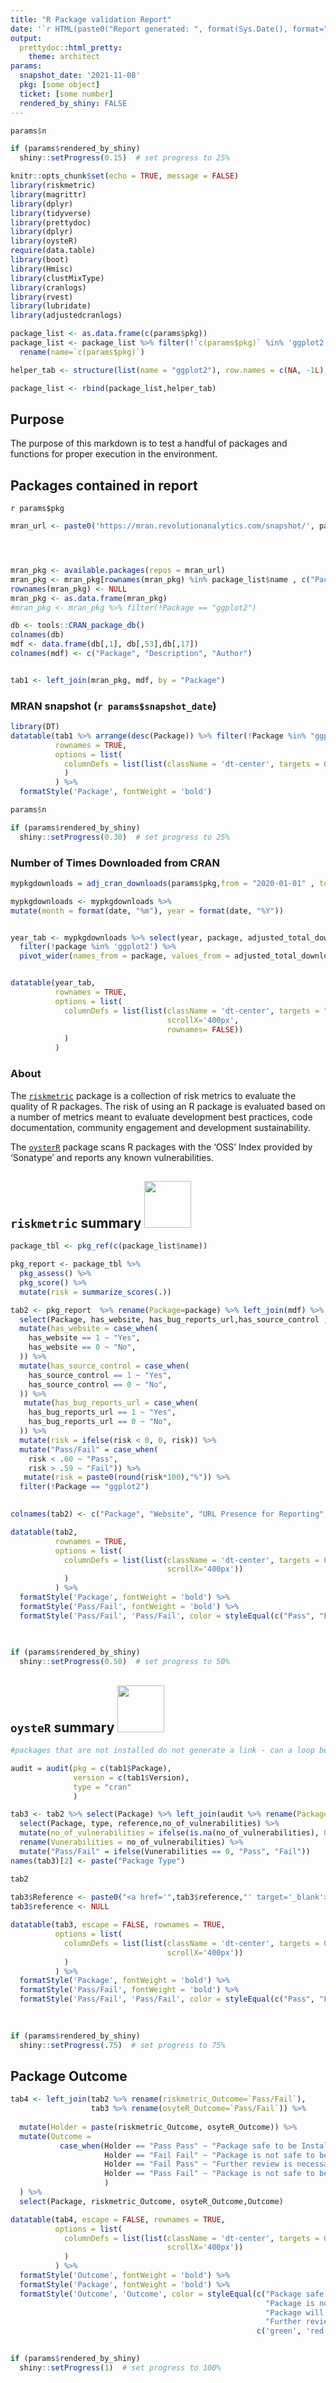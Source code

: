 ```yaml
---
title: "R Package validation Report"
date: '`r HTML(paste0("Report generated: ", format(Sys.Date(), format="%m/%d/%Y"),"<br>", "Invanti Ticket Number(s): " , params$ticket)) `'
output: 
  prettydoc::html_pretty:
    theme: architect
params:
  snapshot_date: '2021-11-08'
  pkg: [some object]
  ticket: [some number]  
  rendered_by_shiny: FALSE
---
```



```r
params$n

if (params$rendered_by_shiny)
  shiny::setProgress(0.15)  # set progress to 25%

```

```r
knitr::opts_chunk$set(echo = TRUE, message = FALSE)
library(riskmetric)
library(magrittr)
library(dplyr)
library(tidyverse)
library(prettydoc)
library(dplyr)
library(oysteR)
require(data.table)
library(boot)
library(Hmisc)
library(clustMixType)
library(cranlogs)
library(rvest)
library(lubridate)
library(adjustedcranlogs)

package_list <- as.data.frame(c(params$pkg)) 
package_list <- package_list %>% filter(!`c(params$pkg)` %in% 'ggplot2') %>%   
  rename(name=`c(params$pkg)`)

helper_tab <- structure(list(name = "ggplot2"), row.names = c(NA, -1L), class = "data.frame")

package_list <- rbind(package_list,helper_tab)

```


## Purpose 

The purpose of this markdown is to test a handful of packages and functions for proper execution in the environment. 

## Packages contained in report

`r params$pkg`


```r
mran_url <- paste0('https://mran.revolutionanalytics.com/snapshot/', params$snapshot_date)




mran_pkg <- available.packages(repos = mran_url)
mran_pkg <- mran_pkg[rownames(mran_pkg) %in% package_list$name , c("Package","Version")]
rownames(mran_pkg) <- NULL
mran_pkg <- as.data.frame(mran_pkg)
#mran_pkg <- mran_pkg %>% filter(!Package == "ggplot2")

db <- tools::CRAN_package_db()
colnames(db)
mdf <- data.frame(db[,1], db[,53],db[,17])
colnames(mdf) <- c("Package", "Description", "Author")


tab1 <- left_join(mran_pkg, mdf, by = "Package")

```


### MRAN snapshot (`r params$snapshot_date`)

```r
library(DT)
datatable(tab1 %>% arrange(desc(Package)) %>% filter(!Package %in% "ggplot2"), 
          rownames = TRUE,
          options = list(
            columnDefs = list(list(className = 'dt-center', targets = 0:1))
            )
          ) %>% 
  formatStyle('Package', fontWeight = 'bold') 
```

```r
params$n

if (params$rendered_by_shiny)
  shiny::setProgress(0.30)  # set progress to 25%

```

### Number of Times Downloaded from CRAN

```r

mypkgdownloads = adj_cran_downloads(params$pkg,from = "2020-01-01" , to = Sys.Date())

mypkgdownloads <- mypkgdownloads %>%
mutate(month = format(date, "%m"), year = format(date, "%Y"))  


year_tab <- mypkgdownloads %>% select(year, package, adjusted_total_downloads) %>% 
  filter(!package %in% 'ggplot2') %>%
  pivot_wider(names_from = package, values_from = adjusted_total_downloads, values_fn=sum)


datatable(year_tab, 
          rownames = TRUE,
          options = list(
            columnDefs = list(list(className = 'dt-center', targets = "_all", 
                                   scrollX='400px',
                                   rownames= FALSE))
            )
          )


```

### About

The [`riskmetric`](https://github.com/pharmaR/riskmetric) package is a collection of risk metrics to evaluate the quality of R packages. The risk of using an R package is evaluated based on a number of metrics meant to evaluate development best practices, code documentation, community engagement and development sustainability. 

The [`oysterR`](https://cran.r-project.org/web/packages/oysteR/index.html) package scans R packages with the 'OSS' Index provided by 'Sonatype' and reports any known vulnerabilities. 

## `riskmetric` summary <img src="https://www.pharmar.org/img/carousel/pharmaRlogo_smaller.png" style="height: 75px; width:75px;"/>

```r
package_tbl <- pkg_ref(c(package_list$name)) 

pkg_report <- package_tbl %>%
  pkg_assess() %>%
  pkg_score() %>%
  mutate(risk = summarize_scores(.))

tab2 <- pkg_report  %>% rename(Package=package) %>% left_join(mdf) %>%
  select(Package, has_website, has_bug_reports_url,has_source_control ,risk) %>% 
  mutate(has_website = case_when(
    has_website == 1 ~ "Yes", 
    has_website == 0 ~ "No",
  )) %>% 
  mutate(has_source_control = case_when(
    has_source_control == 1 ~ "Yes", 
    has_source_control == 0 ~ "No",
  )) %>% 
   mutate(has_bug_reports_url = case_when(
    has_bug_reports_url == 1 ~ "Yes", 
    has_bug_reports_url == 0 ~ "No",
  )) %>% 
  mutate(risk = ifelse(risk < 0, 0, risk)) %>% 
  mutate("Pass/Fail" = case_when(
    risk < .60 ~ "Pass", 
    risk > .59 ~ "Fail")) %>% 
   mutate(risk = paste0(round(risk*100),"%")) %>% 
  filter(!Package == "ggplot2")
  

colnames(tab2) <- c("Package", "Website", "URL Presence for Reporting", "Has Source Control?","Risk Score", "Pass/Fail")
```

```r

datatable(tab2, 
          rownames = TRUE,
          options = list(
            columnDefs = list(list(className = 'dt-center', targets = 0:6,
                                   scrollX='400px'))
            )
          ) %>% 
  formatStyle('Package', fontWeight = 'bold') %>% 
  formatStyle('Pass/Fail', fontWeight = 'bold') %>% 
  formatStyle('Pass/Fail', 'Pass/Fail', color = styleEqual(c("Pass", "Fail"), c('green', 'red')))
        
          
```


```r
if (params$rendered_by_shiny)
  shiny::setProgress(0.50)  # set progress to 50%

```

## `oysteR` summary <img src="https://raw.githubusercontent.com/sonatype-nexus-community/oysteR/master/man/figures/logo.png" style="height: 75px; width:75px;"/>

```r
#packages that are not installed do not generate a link - can a loop be generated and generate the links?

audit = audit(pkg = c(tab1$Package),
              version = c(tab1$Version),
              type = "cran"
              )

tab3 <- tab2 %>% select(Package) %>% left_join(audit %>% rename(Package=package)) %>% 
  select(Package, type, reference,no_of_vulnerabilities) %>% 
  mutate(no_of_vulnerabilities = ifelse(is.na(no_of_vulnerabilities), 0 , no_of_vulnerabilities)) %>% 
  rename(Vunerabilities = no_of_vulnerabilities) %>% 
  mutate("Pass/Fail" = ifelse(Vunerabilities == 0, "Pass", "Fail"))
names(tab3)[2] <- paste("Package Type")

tab2 
  
tab3$Reference <- paste0("<a href='",tab3$reference,"' target='_blank'>","Link","</a>")
tab3$reference <- NULL
```


```r
datatable(tab3, escape = FALSE, rownames = TRUE,
          options = list(
            columnDefs = list(list(className = 'dt-center', targets = 0:4,
                                   scrollX='400px'))
            )
          ) %>% 
  formatStyle('Package', fontWeight = 'bold') %>% 
  formatStyle('Pass/Fail', fontWeight = 'bold') %>% 
  formatStyle('Pass/Fail', 'Pass/Fail', color = styleEqual(c("Pass", "Fail"), c('green', 'red')))
        
          

```

```r

if (params$rendered_by_shiny)
  shiny::setProgress(.75)  # set progress to 75%
```

## Package Outcome 


```r
tab4 <- left_join(tab2 %>% rename(riskmetric_Outcome=`Pass/Fail`),
                  tab3 %>% rename(osyteR_Outcome=`Pass/Fail`)) %>% 
  
  mutate(Holder = paste(riskmetric_Outcome, osyteR_Outcome)) %>% 
  mutate(Outcome = 
           case_when(Holder == "Pass Pass" ~ "Package safe to be Installed",
                     Holder == "Fail Fail" ~ "Package is not safe to be Installed",
                     Holder == "Fail Pass" ~ "Further review is necessary to assess package quality",
                     Holder == "Pass Fail" ~ "Package is not safe to be Installed",
                     )
  ) %>% 
  select(Package, riskmetric_Outcome, osyteR_Outcome,Outcome) 

```

```r
datatable(tab4, escape = FALSE, rownames = TRUE,
          options = list(
            columnDefs = list(list(className = 'dt-center', targets = 0:4,
                                   scrollX='400px'))
            )
          ) %>% 
  formatStyle('Outcome', fontWeight = 'bold') %>% 
  formatStyle('Package', fontWeight = 'bold') %>% 
  formatStyle('Outcome', 'Outcome', color = styleEqual(c("Package safe to be Installed", 
                                                         "Package is not safe to be Installed",
                                                         "Package will be installed with caution",
                                                         "Further review is necessary to assess package quality"), 
                                                       c('green', 'red', 'orange','orange')))
        
```      


```r

if (params$rendered_by_shiny)
  shiny::setProgress(1)  # set progress to 100%
```